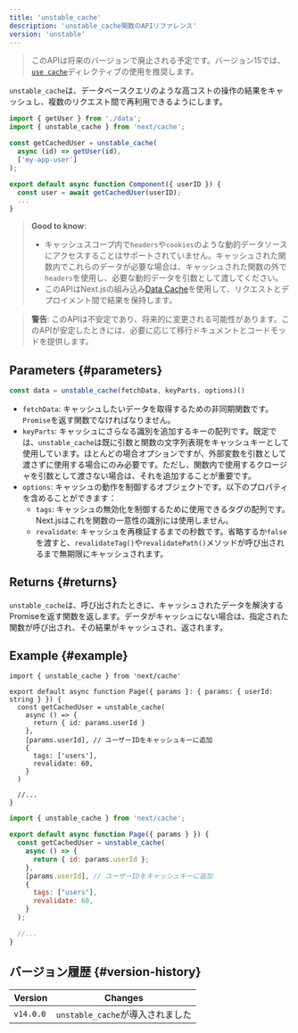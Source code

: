 ```yaml
---
title: 'unstable_cache'
description: 'unstable_cache関数のAPIリファレンス'
version: 'unstable'
---
```


> このAPIは将来のバージョンで廃止される予定です。バージョン15では、[`use cache`](app/api-reference/directives/use-cache)ディレクティブの使用を推奨します。

`unstable_cache`は、データベースクエリのような高コストの操作の結果をキャッシュし、複数のリクエスト間で再利用できるようにします。

```jsx
import { getUser } from './data';
import { unstable_cache } from 'next/cache';

const getCachedUser = unstable_cache(
  async (id) => getUser(id),
  ['my-app-user']
);

export default async function Component({ userID }) {
  const user = await getCachedUser(userID);
  ...
}
```

> **Good to know**:
>
> - キャッシュスコープ内で`headers`や`cookies`のような動的データソースにアクセスすることはサポートされていません。キャッシュされた関数内でこれらのデータが必要な場合は、キャッシュされた関数の外で`headers`を使用し、必要な動的データを引数として渡してください。
> - このAPIはNext.jsの組み込み[Data Cache](/docs/app/building-your-application/caching#data-cache)を使用して、リクエストとデプロイメント間で結果を保持します。

> **警告**: このAPIは不安定であり、将来的に変更される可能性があります。このAPIが安定したときには、必要に応じて移行ドキュメントとコードモッドを提供します。

## Parameters {#parameters}

```jsx
const data = unstable_cache(fetchData, keyParts, options)()
```

- `fetchData`: キャッシュしたいデータを取得するための非同期関数です。`Promise`を返す関数でなければなりません。
- `keyParts`: キャッシュにさらなる識別を追加するキーの配列です。既定では、`unstable_cache`は既に引数と関数の文字列表現をキャッシュキーとして使用しています。ほとんどの場合オプションですが、外部変数を引数として渡さずに使用する場合にのみ必要です。ただし、関数内で使用するクロージャを引数として渡さない場合は、それを追加することが重要です。
- `options`: キャッシュの動作を制御するオブジェクトです。以下のプロパティを含めることができます：
  - `tags`: キャッシュの無効化を制御するために使用できるタグの配列です。Next.jsはこれを関数の一意性の識別には使用しません。
  - `revalidate`: キャッシュを再検証するまでの秒数です。省略するか`false`を渡すと、`revalidateTag()`や`revalidatePath()`メソッドが呼び出されるまで無期限にキャッシュされます。

## Returns {#returns}

`unstable_cache`は、呼び出されたときに、キャッシュされたデータを解決するPromiseを返す関数を返します。データがキャッシュにない場合は、指定された関数が呼び出され、その結果がキャッシュされ、返されます。

## Example {#example}

<Tabs>
<TabItem value="tsx" label="TypeScript">

```tsx title="app/page.tsx" switcher
import { unstable_cache } from 'next/cache'

export default async function Page({ params }: { params: { userId: string } }) {
  const getCachedUser = unstable_cache(
    async () => {
      return { id: params.userId }
    },
    [params.userId], // ユーザーIDをキャッシュキーに追加
    {
      tags: ['users'],
      revalidate: 60,
    }
  )

  //...
}
```

</TabItem>
<TabItem value="jsx" label="JavaScript">

```jsx title="app/page.jsx" switcher
import { unstable_cache } from 'next/cache';

export default async function Page({ params } }) {
  const getCachedUser = unstable_cache(
    async () => {
      return { id: params.userId };
    },
    [params.userId], // ユーザーIDをキャッシュキーに追加
    {
      tags: ["users"],
      revalidate: 60,
    }
  );

  //...
}
```

</TabItem>
</Tabs>

## バージョン履歴 {#version-history}

| Version   | Changes                          |
| --------- | -------------------------------- |
| `v14.0.0` | `unstable_cache`が導入されました |
